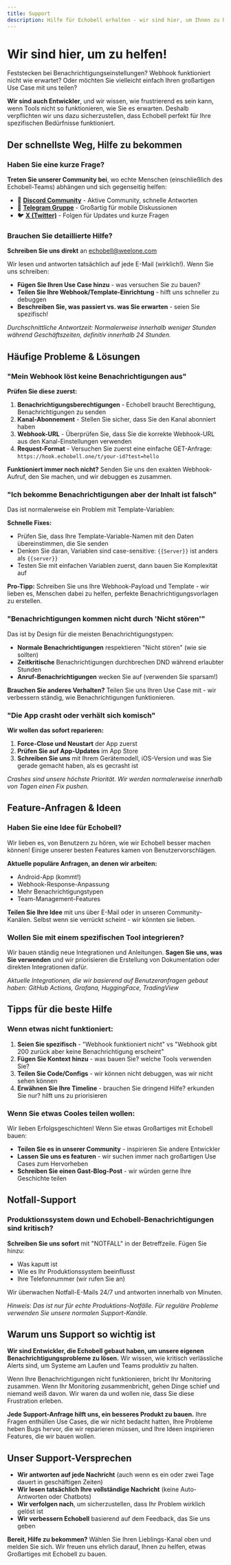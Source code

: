 ```yaml
---
title: Support
description: Hilfe für Echobell erhalten - wir sind hier, um Ihnen zu helfen, das perfekte Benachrichtigungssystem für Ihr Team zu erstellen
---
```


# Wir sind hier, um zu helfen!

Feststecken bei Benachrichtigungseinstellungen? Webhook funktioniert nicht wie erwartet? Oder möchten Sie vielleicht einfach Ihren großartigen Use Case mit uns teilen?

**Wir sind auch Entwickler**, und wir wissen, wie frustrierend es sein kann, wenn Tools nicht so funktionieren, wie Sie es erwarten. Deshalb verpflichten wir uns dazu sicherzustellen, dass Echobell perfekt für Ihre spezifischen Bedürfnisse funktioniert.

## Der schnellste Weg, Hilfe zu bekommen

### Haben Sie eine kurze Frage?
**Treten Sie unserer Community bei**, wo echte Menschen (einschließlich des Echobell-Teams) abhängen und sich gegenseitig helfen:

- 💬 **[Discord Community](https://discord.gg/s4JqfrgccJ)** - Aktive Community, schnelle Antworten
- 📱 **[Telegram Gruppe](https://t.me/EchobellGroup)** - Großartig für mobile Diskussionen
- 🐦 **[X (Twitter)](https://x.com/EchobellApp)** - Folgen für Updates und kurze Fragen

### Brauchen Sie detaillierte Hilfe?
**Schreiben Sie uns direkt** an [echobell@weelone.com](mailto:echobell@weelone.com)

Wir lesen und antworten tatsächlich auf jede E-Mail (wirklich!). Wenn Sie uns schreiben:
- **Fügen Sie Ihren Use Case hinzu** - was versuchen Sie zu bauen?
- **Teilen Sie Ihre Webhook/Template-Einrichtung** - hilft uns schneller zu debuggen
- **Beschreiben Sie, was passiert vs. was Sie erwarten** - seien Sie spezifisch!

*Durchschnittliche Antwortzeit: Normalerweise innerhalb weniger Stunden während Geschäftszeiten, definitiv innerhalb 24 Stunden.*

## Häufige Probleme & Lösungen

### "Mein Webhook löst keine Benachrichtigungen aus"

**Prüfen Sie diese zuerst:**
1. **Benachrichtigungsberechtigungen** - Echobell braucht Berechtigung, Benachrichtigungen zu senden
2. **Kanal-Abonnement** - Stellen Sie sicher, dass Sie den Kanal abonniert haben
3. **Webhook-URL** - Überprüfen Sie, dass Sie die korrekte Webhook-URL aus den Kanal-Einstellungen verwenden
4. **Request-Format** - Versuchen Sie zuerst eine einfache GET-Anfrage: `https://hook.echobell.one/t/your-id?test=hello`

**Funktioniert immer noch nicht?** Senden Sie uns den exakten Webhook-Aufruf, den Sie machen, und wir debuggen es zusammen.

### "Ich bekomme Benachrichtigungen aber der Inhalt ist falsch"

Das ist normalerweise ein Problem mit Template-Variablen:

**Schnelle Fixes:**
- Prüfen Sie, dass Ihre Template-Variable-Namen mit den Daten übereinstimmen, die Sie senden
- Denken Sie daran, Variablen sind case-sensitive: `{{Server}}` ist anders als `{{server}}`
- Testen Sie mit einfachen Variablen zuerst, dann bauen Sie Komplexität auf

**Pro-Tipp:** Schreiben Sie uns Ihre Webhook-Payload und Template - wir lieben es, Menschen dabei zu helfen, perfekte Benachrichtigungsvorlagen zu erstellen.

### "Benachrichtigungen kommen nicht durch 'Nicht stören'"

Das ist by Design für die meisten Benachrichtigungstypen:

- **Normale Benachrichtigungen** respektieren "Nicht stören" (wie sie sollten)
- **Zeitkritische** Benachrichtigungen durchbrechen DND während erlaubter Stunden
- **Anruf-Benachrichtigungen** wecken Sie auf (verwenden Sie sparsam!)

**Brauchen Sie anderes Verhalten?** Teilen Sie uns Ihren Use Case mit - wir verbessern ständig, wie Benachrichtigungen funktionieren.

### "Die App crasht oder verhält sich komisch"

**Wir wollen das sofort reparieren:**
1. **Force-Close und Neustart** der App zuerst
2. **Prüfen Sie auf App-Updates** im App Store
3. **Schreiben Sie uns** mit Ihrem Gerätemodell, iOS-Version und was Sie gerade gemacht haben, als es gecrasht ist

*Crashes sind unsere höchste Priorität. Wir werden normalerweise innerhalb von Tagen einen Fix pushen.*

## Feature-Anfragen & Ideen

### Haben Sie eine Idee für Echobell?
Wir lieben es, von Benutzern zu hören, wie wir Echobell besser machen können! Einige unserer besten Features kamen von Benutzervorschlägen.

**Aktuelle populäre Anfragen, an denen wir arbeiten:**
- Android-App (kommt!)
- Webhook-Response-Anpassung
- Mehr Benachrichtigungstypen
- Team-Management-Features

**Teilen Sie Ihre Idee** mit uns über E-Mail oder in unseren Community-Kanälen. Selbst wenn sie verrückt scheint - wir könnten sie lieben.

### Wollen Sie mit einem spezifischen Tool integrieren?
Wir bauen ständig neue Integrationen und Anleitungen. **Sagen Sie uns, was Sie verwenden** und wir priorisieren die Erstellung von Dokumentation oder direkten Integrationen dafür.

*Aktuelle Integrationen, die wir basierend auf Benutzeranfragen gebaut haben: GitHub Actions, Grafana, HuggingFace, TradingView*

## Tipps für die beste Hilfe

### Wenn etwas nicht funktioniert:
1. **Seien Sie spezifisch** - "Webhook funktioniert nicht" vs "Webhook gibt 200 zurück aber keine Benachrichtigung erscheint"
2. **Fügen Sie Kontext hinzu** - was bauen Sie? welche Tools verwenden Sie?
3. **Teilen Sie Code/Configs** - wir können nicht debuggen, was wir nicht sehen können
4. **Erwähnen Sie Ihre Timeline** - brauchen Sie dringend Hilfe? erkunden Sie nur? hilft uns zu priorisieren

### Wenn Sie etwas Cooles teilen wollen:
Wir lieben Erfolgsgeschichten! Wenn Sie etwas Großartiges mit Echobell bauen:
- **Teilen Sie es in unserer Community** - inspirieren Sie andere Entwickler
- **Lassen Sie uns es featuren** - wir suchen immer nach großartigen Use Cases zum Hervorheben
- **Schreiben Sie einen Gast-Blog-Post** - wir würden gerne Ihre Geschichte teilen

## Notfall-Support

### Produktionssystem down und Echobell-Benachrichtigungen sind kritisch?
**Schreiben Sie uns sofort** mit "NOTFALL" in der Betreffzeile. Fügen Sie hinzu:
- Was kaputt ist
- Wie es Ihr Produktionssystem beeinflusst
- Ihre Telefonnummer (wir rufen Sie an)

Wir überwachen Notfall-E-Mails 24/7 und antworten innerhalb von Minuten.

*Hinweis: Das ist nur für echte Produktions-Notfälle. Für reguläre Probleme verwenden Sie unsere normalen Support-Kanäle.*

## Warum uns Support so wichtig ist

**Wir sind Entwickler, die Echobell gebaut haben, um unsere eigenen Benachrichtigungsprobleme zu lösen.** Wir wissen, wie kritisch verlässliche Alerts sind, um Systeme am Laufen und Teams produktiv zu halten.

Wenn Ihre Benachrichtigungen nicht funktionieren, bricht Ihr Monitoring zusammen. Wenn Ihr Monitoring zusammenbricht, gehen Dinge schief und niemand weiß davon. Wir waren da und wollen nie, dass Sie diese Frustration erleben.

**Jede Support-Anfrage hilft uns, ein besseres Produkt zu bauen.** Ihre Fragen enthüllen Use Cases, die wir nicht bedacht hatten, Ihre Probleme heben Bugs hervor, die wir reparieren müssen, und Ihre Ideen inspirieren Features, die wir bauen wollen.

## Unser Support-Versprechen

- **Wir antworten auf jede Nachricht** (auch wenn es ein oder zwei Tage dauert in geschäftigen Zeiten)
- **Wir lesen tatsächlich Ihre vollständige Nachricht** (keine Auto-Antworten oder Chatbots)
- **Wir verfolgen nach**, um sicherzustellen, dass Ihr Problem wirklich gelöst ist
- **Wir verbessern Echobell** basierend auf dem Feedback, das Sie uns geben

**Bereit, Hilfe zu bekommen?** Wählen Sie Ihren Lieblings-Kanal oben und melden Sie sich. Wir freuen uns ehrlich darauf, Ihnen zu helfen, etwas Großartiges mit Echobell zu bauen.
